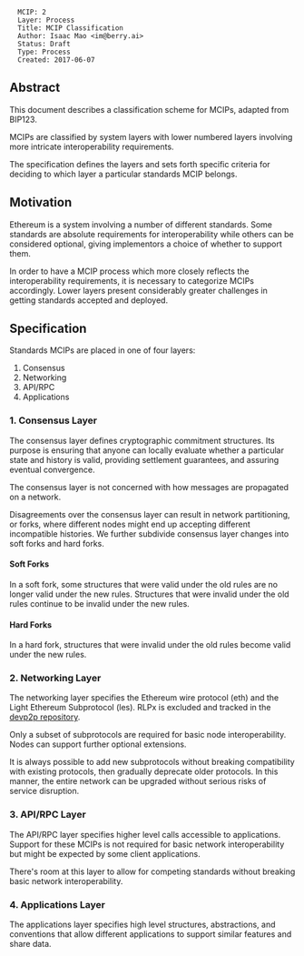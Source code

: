 <pre>
  MCIP: 2
  Layer: Process
  Title: MCIP Classification
  Author: Isaac Mao <im@berry.ai>
  Status: Draft
  Type: Process
  Created: 2017-06-07
</pre>

==Abstract==

This document describes a classification scheme for MCIPs, adapted from BIP123.

MCIPs are classified by system layers with lower numbered layers involving more intricate interoperability requirements.

The specification defines the layers and sets forth specific criteria for deciding to which layer a particular standards MCIP belongs.

==Motivation==

Ethereum is a system involving a number of different standards. Some standards are absolute requirements for interoperability while others can be considered optional, giving implementors a choice of whether to support them.

In order to have a MCIP process which more closely reflects the interoperability requirements, it is necessary to categorize MCIPs accordingly. Lower layers present considerably greater challenges in getting standards accepted and deployed.

==Specification==

Standards MCIPs are placed in one of four layers:

# Consensus
# Networking
# API/RPC
# Applications

===1. Consensus Layer===

The consensus layer defines cryptographic commitment structures. Its purpose is ensuring that anyone can locally evaluate whether a particular state and history is valid, providing settlement guarantees, and assuring eventual convergence.

The consensus layer is not concerned with how messages are propagated on a network.

Disagreements over the consensus layer can result in network partitioning, or forks, where different nodes might end up accepting different incompatible histories. We further subdivide consensus layer changes into soft forks and hard forks.

====Soft Forks====

In a soft fork, some structures that were valid under the old rules are no longer valid under the new rules. Structures that were invalid under the old rules continue to be invalid under the new rules.

====Hard Forks====

In a hard fork, structures that were invalid under the old rules become valid under the new rules.

===2. Networking Layer===

The networking layer specifies the Ethereum wire protocol (eth) and the Light Ethereum Subprotocol (les).  RLPx is excluded and tracked in the [https://github.com/ethereum/devp2p devp2p repository].

Only a subset of subprotocols are required for basic node interoperability. Nodes can support further optional extensions.

It is always possible to add new subprotocols without breaking compatibility with existing protocols, then gradually deprecate older protocols. In this manner, the entire network can be upgraded without serious risks of service disruption.


===3. API/RPC Layer===

The API/RPC layer specifies higher level calls accessible to applications. Support for these MCIPs is not required for basic network interoperability but might be expected by some client applications.

There's room at this layer to allow for competing standards without breaking basic network interoperability.

===4. Applications Layer===

The applications layer specifies high level structures, abstractions, and conventions that allow different applications to support similar features and share data.
